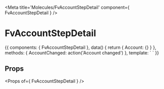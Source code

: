 
<Meta title='Molecules/FvAccountStepDetail' component={ FvAccountStepDetail } />

# FvAccountStepDetail

<Canvas>
<Story name='Common' height='150px'>{{
  components: { FvAccountStepDetail },
  data() {
    return {
      Account: {}
    }
  },
  methods: {
    AccountChanged: action('Account changed')
  },
  template: `<FvAccountStepDetail
    :account="account"
    @account:changed="accountChanged"
  >
  </FvAccountStepDetail>`
}}</Story>
</Canvas>

## Props

<Props of={ FvAccountStepDetail } />
